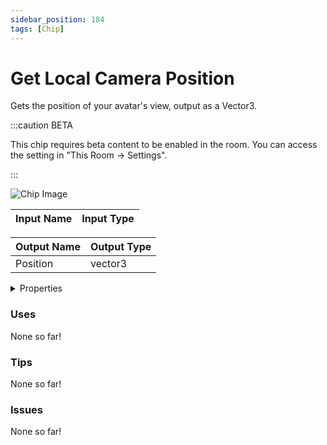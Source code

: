 ```yaml
---
sidebar_position: 184
tags: [Chip]
---
```


# Get Local Camera Position

Gets the position of your avatar's view, output as a Vector3.

:::caution BETA

This chip requires beta content to be enabled in the room. You can access the setting in "This Room -> Settings".

:::

![Chip Image](/svg/c19eff8a-980c-444a-983f-bb4c53a94daf.svg)

| Input Name | Input Type |
|-----------|-----------|

| Output Name | Output Type |
|-----------|-----------|
| Position | vector3 |


<details>
  <summary>Properties</summary>
  <div>
    <div>
    <table>
      <thead>
        <tr>
          <th>Is beta required?</th>
          <th>✅</th>
        </tr>
        <tr>
          <th>Is this chip a trolling risk?</th>
          <th>❌</th>
        </tr>
        <tr>
          <th>Chip UUPD</th>
          <th>._uuid</th>
        </tr>
      </thead>
    </table>
    </div>
  </div>
</details>

### Uses

None so far!

### Tips

None so far!

### Issues

None so far!